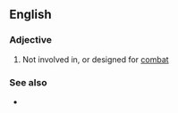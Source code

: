 ==English==

===Adjective===
{{en-adj|-}}
# Not involved in, or designed for [[combat]]

===See also===
* {{l|en|noncombatant}}
